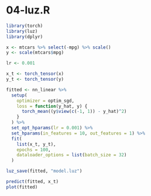 # 04-luz.R

``` r
library(torch)
library(luz)
library(dplyr)

x <- mtcars %>% select(-mpg) %>% scale()
y <- scale(mtcars$mpg)

lr <- 0.001

x_t <- torch_tensor(x)
y_t <- torch_tensor(y)

fitted <- nn_linear %>% 
  setup(
    optimizer = optim_sgd,
    loss = function(y_hat, y) {
      torch_mean((y$view(c(-1, 1)) - y_hat)^2)
    }
  ) %>% 
  set_opt_hparams(lr = 0.001) %>% 
  set_hparams(in_features = 10, out_features = 1) %>% 
  fit(
    list(x_t, y_t),
    epochs = 100,
    dataloader_options = list(batch_size = 32)
  )

luz_save(fitted, "model.luz")

predict(fitted, x_t)
plot(fitted)
```
